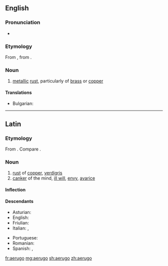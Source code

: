 ==English==

===Pronunciation===
* {{IPA|/iːˈruːɡoʊ/|/ɪˈruːɡoʊ/|/aɪˈruːɡoʊ/}}

===Etymology===
From {{etyl|la|en}} {{term/t|la|aerūgō}}, from {{term|aes||copper, bronze, brass|lang=la}}.

===Noun===
{{en-noun|-}}

# [[metal]]lic [[rust]], particularly of [[brass]] or [[copper]]

====Translations====
{{trans-top|metallic rust}}
* Bulgarian: {{t+|bg|патина}}
{{trans-mid}}
{{trans-bottom}}

----

==Latin==

===Etymology===
From {{term/t|la|aes||copper, bronze, brass}}. Compare {{term|ferrūgo||iron-rust|lang=la}}.

===Noun===
{{la-noun|aerūgō|aeruginis|aerūginis|f|third}}

# [[rust]] of [[copper]], [[verdigris]]
# [[canker]] of the mind, [[ill will]], [[envy]], [[avarice]]

====Inflection====
{{la-decl-3rd|aerūgō|aerūgin}}

====Descendants====
{{top2}}
* Asturian: {{l|ast|roña}}
* English: {{l/en|aerugo}}
* Friulian: {{l|fur|ruzin}}
* Italian: {{l|it|ruggine}}, {{l|it|rogna}}
{{mid2}}
* Portuguese: {{l/pt|aerugita}}
* Romanian: {{l|ro|rugină}}
* Spanish: {{l/es|orín}}, {{l/es|roña}}
{{bottom}}

[[fr:aerugo]]
[[mg:aerugo]]
[[sh:aerugo]]
[[zh:aerugo]]
